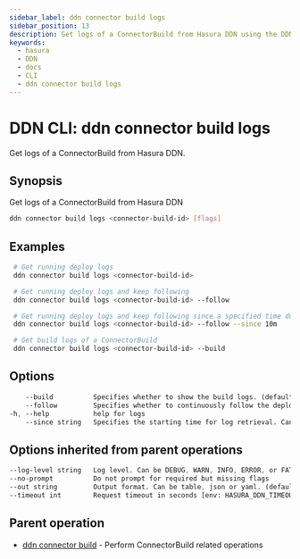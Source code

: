 ```yaml
---
sidebar_label: ddn connector build logs
sidebar_position: 13
description: Get logs of a ConnectorBuild from Hasura DDN using the DDN CLI
keywords:
  - hasura
  - DDN
  - docs
  - CLI
  - ddn connector build logs
---
```


# DDN CLI: ddn connector build logs

Get logs of a ConnectorBuild from Hasura DDN.

## Synopsis

Get logs of a ConnectorBuild from Hasura DDN

```bash
ddn connector build logs <connector-build-id> [flags]
```

## Examples

```bash
 # Get running deploy logs
 ddn connector build logs <connector-build-id>

 # Get running deploy logs and keep following
 ddn connector build logs <connector-build-id> --follow

 # Get running deploy logs and keep following since a specified time duration
 ddn connector build logs <connector-build-id> --follow --since 10m

 # Get build logs of a ConnectorBuild
 ddn connector build logs <connector-build-id> --build
```

## Options

```sass
    --build          Specifies whether to show the build logs. (default: false)
    --follow         Specifies whether to continuously follow the deployment logs. (default: false)
-h, --help           help for logs
    --since string   Specifies the starting time for log retrieval. Can be in ISO format (e.g. 2024-03-26T11:05:15Z) or a duration (e.g. 5m for 5 minutes ago). (By default, prints the entire available logs).
```

## Options inherited from parent operations

```sass
--log-level string   Log level. Can be DEBUG, WARN, INFO, ERROR, or FATAL. (default "INFO")
--no-prompt          Do not prompt for required but missing flags
--out string         Output format. Can be table, json or yaml. (default "table")
--timeout int        Request timeout in seconds [env: HASURA_DDN_TIMEOUT] (default 100)
```

## Parent operation

- [ddn connector build](/cli/commands/ddn_connector_build) - Perform ConnectorBuild related operations
